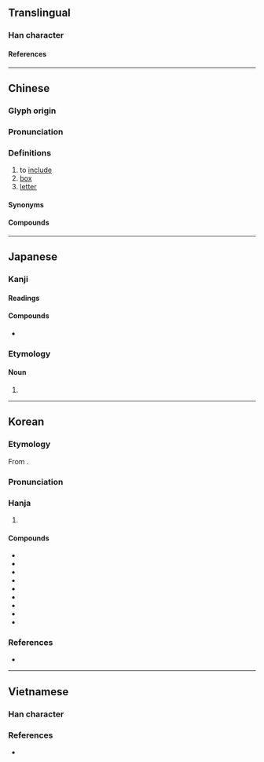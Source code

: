 {{also|凾}}
{{character info}}
==Translingual==

===Han character===
{{Han char|rn=17|rad=凵|as=06|sn=8|four=10772|canj=UNE,NUE}}

====References====
{{Han ref|kx=0135.160|dkj=01826|dj=0303.100|hdz=10309.090|uh=51FD}}

----

==Chinese==
{{zh-forms|alt=圅}}

===Glyph origin===
{{Han etym}}

===Pronunciation===
{{zh-pron
|m=hán
|c=haam4
|mn=hâm
|mc=y
|oc=y
|cat=
}}

===Definitions===
{{zh-hanzi}}

# to [[include]]
# [[box]]
# [[letter]]

====Synonyms====
{{zh-dial|信}}

====Compounds====
{{zh-der|三角函數|二次函數|來函|便函|信函|修函|偶函數|公函|函丈|函人|函件|函告|函夏|函弘|函授|函授學校|函數|函洞|函牘|函甲|函請|函谷關|函購|函道|函電|函館|初等函數|匭函|去函|回函|存證信函|密函|寶函|導函數|崤函|席間函丈|廣告函件|指數函數|書函|有理函數|泥封函谷|淵鑑類函|玉函|琅函|瑤函|瑯函|發函|私函|空函|箋函|線型函數|肅函|致函|臺函|解析函數|謝函|賀函|通函|鮫函|黑函}}

----

==Japanese==

===Kanji===
{{ja-kanji|grade=|rs=凵06}}

====Readings====
{{ja-readings
|goon=ごん
|kanon=かん
|kun=はこ-, い-れる
}}

====Compounds====
* {{ja-r|函館|^はこだて}}

===Etymology===
{{ja-kanjitab|はこ|yomi=k}}

====Noun====
{{ja-noun|はこ}}

# {{alternative spelling of|ja|箱}}

----

==Korean==

===Etymology===
From {{der|ko|ltc|sort=함|-}} {{ltc-l|函}}. 
{{hanja-ety
|dk={{hanja-dongguk|ᅘᅡᆷ|hhàm}}
|m={{hanja-hunmong|함|hàm|器皿|alt=凾}}
|mh=[[함|함〯]] 함
}}
===Pronunciation===
{{ko-hanja-pron|함|l=y}}

===Hanja===
{{ko-hanja-search}}
{{ko-hanja|함|함}}

# {{hanja form of|함|[[box]]}}

====Compounds====
{{der-top3|Compounds}}
* {{ko-l|서함|書函}}
* {{ko-l|함수|[[function]]|函數}}
* {{ko-l|우편함|[[mailbox]]|郵便函}}
* {{ko-l|사물함|私物函}}
* {{ko-l|수신함|受信函}}
* {{ko-l|보관함|保管函}}
* {{ko-l|문서함|文書函}}
* {{ko-l|구급함|救急函}}
* {{ko-l|투표함|投票函}}
{{der-bottom}}

===References===
* {{R:hanjadoc|744}}

----

==Vietnamese==

===Han character===
{{vi-readings|reading=hòm, hàm}}

===References===
* {{R:WinVNKey:Lê Sơn Thanh}}